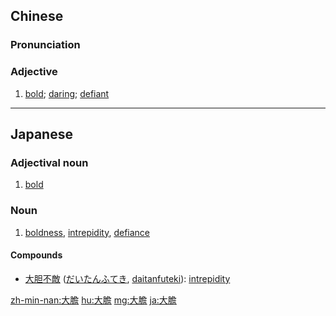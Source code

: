 {{also|大胆}}
==Chinese==
{{zh-forms|s=大胆}}

===Pronunciation===
{{zh-pron
|m=dàdǎn
|c=daai6 daam2
|h=pfs=thai-tám
|mn=tōa-táⁿ
|cat=a
}}

===Adjective===
{{zh-adj}}

# [[bold]]; [[daring]]; [[defiant]]

----

==Japanese==
{{ja-kanjitab|大|膽}}

===Adjectival noun===
{{ja-adj|infl=na|だいたん|shin=大胆}}

# [[bold]]

===Noun===
{{ja-noun|infl=na|だいたん|shin=大胆}}

# [[boldness]], [[intrepidity]], [[defiance]]

====Compounds====
* [[大胆不敵]] ([[だいたんふてき]], [[daitanfuteki]]): [[intrepidity]]

[[zh-min-nan:大膽]]
[[hu:大膽]]
[[mg:大膽]]
[[ja:大膽]]